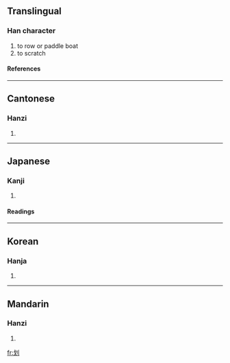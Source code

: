 {{see|劃|画}}

==Translingual==
===Han character===
{{Han char|rn=18|rad=刀|as=04|sn=6|four=5200<sub>0</sub>|canj=戈中弓 (ILN)}}
# to row or paddle boat
# to scratch
====References====
{{Han ref|kx=0137.180|dkj=01893|dj=0309.060|hdz=10326.020|uh=5212|ud=21010|bh=A645|bd=42565}}
----
==Cantonese==
===Hanzi===
{{yue-hanzi|jyut=|y=wa4}}
# {{defn|Cantonese}}
----
==Japanese==
===Kanji===
{{ja-kanji|grade=|rs=刀04}}
# {{defn|Japanese}}
====Readings====
{{ja-readings|on=[[か]] (ka), [[げ]] (ge)|kun=[[さおさす]] (saosasu), [[かま]] (kama), [[さく]] (saku)}}
----
==Korean==
===Hanja===
{{ko-hanja|hangeul=화|rv=hwa|mr=hwa}}
# {{defn|Korean}}
----
==Mandarin==
===Hanzi===
{{cmn-hanzi|tra=劃|pin=[[huá]] ([[hua2]])|wg=hua<sup>2</sup>}}
# {{defn|Mandarin}}

[[fr:划]]
